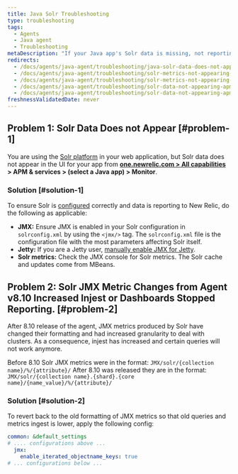 ```yaml
---
title: Java Solr Troubleshooting
type: troubleshooting
tags:
  - Agents
  - Java agent
  - Troubleshooting
metaDescription: "If your Java app's Solr data is missing, not reporting to New Relic, or too much data is being reported, follow these troubleshooting steps to ensure Solr is configured correctly."
redirects:
  - /docs/agents/java-agent/troubleshooting/java-solr-data-does-not-appear
  - /docs/agents/java-agent/troubleshooting/solr-metrics-not-appearing-solr-tab
  - /docs/agents/java-agent/troubleshooting/solr-metrics-not-appearing-apm-solr-tab
  - /docs/agents/java-agent/troubleshooting/solr-data-not-appearing-apm-solr-tab
  - /docs/agents/java-agent/troubleshooting/solr-data-not-appearing-apm-solr-tab-java
freshnessValidatedDate: never
---
```


## Problem 1: Solr Data Does not Appear [#problem-1]

You are using the [Solr platform](http://lucene.apache.org/solr/) in your web application, but Solr data does not appear in the <InlinePopover type="apm"/> UI for your app from <DNT>**[one.newrelic.com > All capabilities](https://one.newrelic.com/all-capabilities) > APM & services > (select a Java app) > Monitor**</DNT>.

### Solution [#solution-1]

To ensure Solr is [configured](/docs/agents/java-agent/getting-started/compatibility-requirements-java-agent#other) correctly and data is reporting to New Relic, do the following as applicable:

* <DNT>**JMX:**</DNT> Ensure JMX is enabled in your Solr configuration in `solrconfig.xml` by using the `<jmx/>` tag. The `solrconfig.xml` file is the configuration file with the most parameters affecting Solr itself.
* <DNT>**Jetty:**</DNT> If you are a Jetty user, [manually enable JMX for Jetty](https://wiki.eclipse.org/Jetty/Tutorial/JMX#Enabling_JMXConnectorServer_for_Remote_Access).
* <DNT>**Solr metrics:**</DNT> Check the JMX console for Solr metrics. The Solr cache and updates come from MBeans.

## Problem 2: Solr JMX Metric Changes from Agent v8.10 Increased Injest or Dashboards Stopped Reporting. [#problem-2]

After 8.10 release of the agent, JMX metrics produced by Solr have changed their formatting and had increased granularity to deal with clusters.
As a consequence, injest has increased and certain queries will not work anymore.

Before 8.10 Solr JMX metrics were in the format: 
```JMX/solr/{collection name}/%/{attribute}/```
After 8.10 was released they are in the format: 
```JMX/solr/{collection name}.{shard}.{core name}/{name_value}/%/{attribute}/```

### Solution [#solution-2]

To revert back to the old formatting of JMX metrics so that old queries and metrics ingest is lower, apply the following config:
```yml
common: &default_settings
# .... configurations above ...
  jmx:
    enable_iterated_objectname_keys: true
# ... configurations below ...
```
